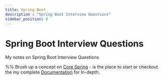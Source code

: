 ```yaml
---
title: Spring Boot
description : "Spring Boot Interview Questions"
sidebar_position: 0
---
```


# Spring Boot Interview Questions

My notes on Spring Boot Interview Questions

%% Brush up a concept on [Core Spring](./core.mdx) - is the place to start or checkout the my complete [Documentation](https://docs.google.com/document/d/1CikqkyjBWK366jZS4SmM_RyAecz0nCXF94MnAF4VUOc/edit) for In-depth.




